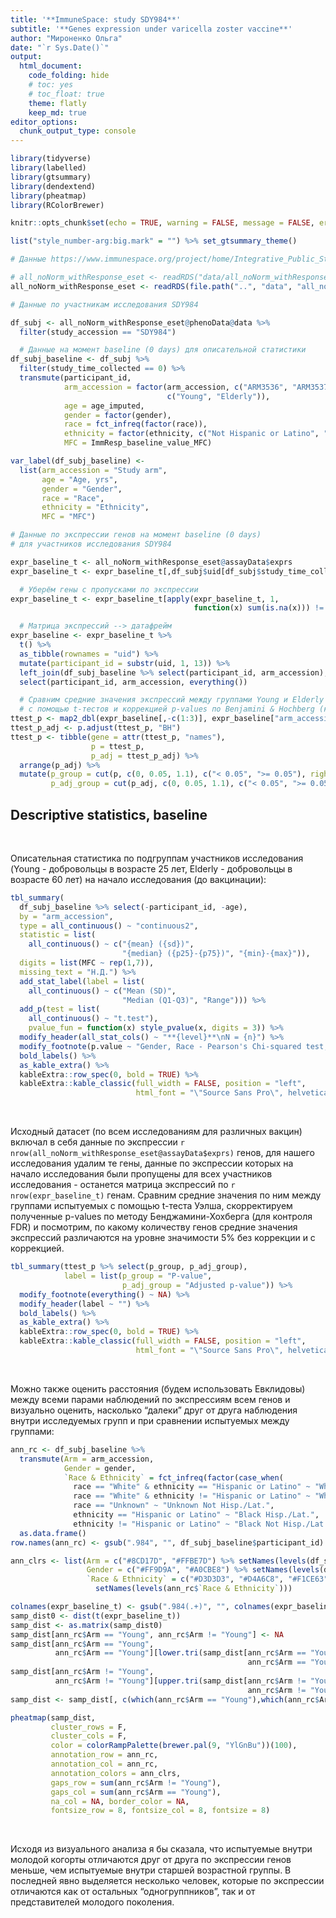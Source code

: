 ```yaml
---
title: '**ImmuneSpace: study SDY984**'
subtitle: '**Genes expression under varicella zoster vaccine**'
author: "Мироненко Ольга"
date: "`r Sys.Date()`"
output:
  html_document:
    code_folding: hide
    # toc: yes
    # toc_float: true
    theme: flatly
    keep_md: true
editor_options:
  chunk_output_type: console
---
```


```r
library(tidyverse)
library(labelled)
library(gtsummary)
library(dendextend)
library(pheatmap)
library(RColorBrewer)

knitr::opts_chunk$set(echo = TRUE, warning = FALSE, message = FALSE, error = FALSE)

list("style_number-arg:big.mark" = "") %>% set_gtsummary_theme()

# Данные https://www.immunespace.org/project/home/Integrative_Public_Study/begin.view?SDY=IS2

# all_noNorm_withResponse_eset <- readRDS("data/all_noNorm_withResponse_eset.Rds")
all_noNorm_withResponse_eset <- readRDS(file.path("..", "data", "all_noNorm_withResponse_eset.Rds"))

# Данные по участникам исследования SDY984

df_subj <- all_noNorm_withResponse_eset@phenoData@data %>%
  filter(study_accession == "SDY984")

  # Данные на момент baseline (0 days) для описательной статистики
df_subj_baseline <- df_subj %>%
  filter(study_time_collected == 0) %>% 
  transmute(participant_id, 
            arm_accession = factor(arm_accession, c("ARM3536", "ARM3537"),
                                   c("Young", "Elderly")), 
            age = age_imputed,
            gender = factor(gender), 
            race = fct_infreq(factor(race)),
            ethnicity = factor(ethnicity, c("Not Hispanic or Latino", "Hispanic or Latino")),
            MFC = ImmResp_baseline_value_MFC)

var_label(df_subj_baseline) <-
  list(arm_accession = "Study arm",
       age = "Age, yrs",
       gender = "Gender",
       race = "Race",
       ethnicity = "Ethnicity",
       MFC = "MFC")

# Данные по экспрессии генов на момент baseline (0 days) 
# для участников исследования SDY984

expr_baseline_t <- all_noNorm_withResponse_eset@assayData$exprs
expr_baseline_t <- expr_baseline_t[,df_subj$uid[df_subj$study_time_collected == 0]]

  # Уберём гены с пропусками по экспрессии
expr_baseline_t <- expr_baseline_t[apply(expr_baseline_t, 1, 
                                         function(x) sum(is.na(x))) != ncol(expr_baseline_t), ]

  # Матрица экспрессий --> датафрейм
expr_baseline <- expr_baseline_t %>%
  t() %>%
  as_tibble(rownames = "uid") %>% 
  mutate(participant_id = substr(uid, 1, 13)) %>%
  left_join(df_subj_baseline %>% select(participant_id, arm_accession), by = "participant_id") %>%
  select(participant_id, arm_accession, everything())

  # Сравним средние значения экспрессий между группами Young и Elderly
  # с помощью t-тестов и коррекцией p-values по Benjamini & Hochberg (контроль FDR)
ttest_p <- map2_dbl(expr_baseline[,-c(1:3)], expr_baseline["arm_accession"], ~t.test(.x ~ .y)$p.value)
ttest_p_adj <- p.adjust(ttest_p, "BH")
ttest_p <- tibble(gene = attr(ttest_p, "names"),
                  p = ttest_p,
                  p_adj = ttest_p_adj) %>%
  arrange(p_adj) %>%
  mutate(p_group = cut(p, c(0, 0.05, 1.1), c("< 0.05", ">= 0.05"), right = FALSE),
         p_adj_group = cut(p_adj, c(0, 0.05, 1.1), c("< 0.05", ">= 0.05"), right = FALSE))
```


## **Descriptive statistics, baseline**

<br>

Описательная статистика по подгруппам участников исследования (Young - добровольцы в возрасте 25 лет, Elderly - добровольцы в возрасте 60 лет) на начало исследования (до вакцинации):

```r
tbl_summary(
  df_subj_baseline %>% select(-participant_id, -age), 
  by = "arm_accession",
  type = all_continuous() ~ "continuous2",
  statistic = list(
    all_continuous() ~ c("{mean} ({sd})", 
                         "{median} ({p25}-{p75})", "{min}-{max}")),
  digits = list(MFC ~ rep(1,7)),
  missing_text = "Н.Д.") %>%
  add_stat_label(label = list(
    all_continuous() ~ c("Mean (SD)",
                         "Median (Q1-Q3)", "Range"))) %>%
  add_p(test = list(
    all_continuous() ~ "t.test"),
    pvalue_fun = function(x) style_pvalue(x, digits = 3)) %>%
  modify_header(all_stat_cols() ~ "**{level}**\nN = {n}") %>%
  modify_footnote(p.value ~ "Gender, Race - Pearson's Chi-squared test; Ethnicity - Fisher's exact test; MFC - Welch two sample t-test") %>%
  bold_labels() %>%
  as_kable_extra() %>% 
  kableExtra::row_spec(0, bold = TRUE) %>%
  kableExtra::kable_classic(full_width = FALSE, position = "left",
                            html_font = "\"Source Sans Pro\", helvetica, sans-serif")
```

<br>

Исходный датасет (по всем исследованиям для различных вакцин) включал в себя данные по экспрессии `r nrow(all_noNorm_withResponse_eset@assayData$exprs)` генов, для нашего исследования удалим те гены, данные по экспрессии которых на начало исследования были пропущены для всех участников исследования - останется матрица экспрессий по `r nrow(expr_baseline_t)` генам. Сравним средние значения по ним между группами испытуемых с помощью t-теста Уэлша, скорректируем полученные p-values по методу Бенджамини-Хохберга (для контроля FDR) и посмотрим, по какому количеству генов средние значения экспрессий различаются на уровне значимости 5% без коррекции и с коррекцией.

```r
tbl_summary(ttest_p %>% select(p_group, p_adj_group), 
            label = list(p_group = "P-value",
                         p_adj_group = "Adjusted p-value")) %>%
  modify_footnote(everything() ~ NA) %>%
  modify_header(label ~ "") %>%
  bold_labels() %>%
  as_kable_extra() %>% 
  kableExtra::row_spec(0, bold = TRUE) %>%
  kableExtra::kable_classic(full_width = FALSE, position = "left",
                            html_font = "\"Source Sans Pro\", helvetica, sans-serif")
```

<br>

Можно также оценить расстояния (будем использовать Евклидовы) между всеми парами наблюдений по экспрессиям всем генов и визуально оценить, насколько "далеки" друг от друга наблюдения внутри исследуемых групп и при сравнении испытуемых между группами:

```r
ann_rc <- df_subj_baseline %>% 
  transmute(Arm = arm_accession,
            Gender = gender,
            `Race & Ethnicity` = fct_infreq(factor(case_when(
              race == "White" & ethnicity == "Hispanic or Latino" ~ "White Hisp./Lat.",
              race == "White" & ethnicity != "Hispanic or Latino" ~ "White Not Hisp./Lat.",
              race == "Unknown" ~ "Unknown Not Hisp./Lat.",
              ethnicity == "Hispanic or Latino" ~ "Black Hisp./Lat.",
              ethnicity != "Hispanic or Latino" ~ "Black Not Hisp./Lat.")))) %>% 
  as.data.frame()
row.names(ann_rc) <- gsub(".984", "", df_subj_baseline$participant_id)

ann_clrs <- list(Arm = c("#8CD17D", "#FFBE7D") %>% setNames(levels(df_subj_baseline$arm_accession)),
                 Gender = c("#FF9D9A", "#A0CBE8") %>% setNames(levels(df_subj_baseline$gender)),
                 `Race & Ethnicity` = c("#D3D3D3", "#D4A6C8", "#F1CE63", "#767F8B", "#B07AA1") %>% 
                   setNames(levels(ann_rc$`Race & Ethnicity`)))

colnames(expr_baseline_t) <- gsub(".984(.+)", "", colnames(expr_baseline_t))
samp_dist0 <- dist(t(expr_baseline_t))
samp_dist <- as.matrix(samp_dist0)
samp_dist[ann_rc$Arm == "Young", ann_rc$Arm != "Young"] <- NA
samp_dist[ann_rc$Arm == "Young",
          ann_rc$Arm == "Young"][lower.tri(samp_dist[ann_rc$Arm == "Young",
                                                     ann_rc$Arm == "Young"])] <- NA
samp_dist[ann_rc$Arm != "Young",
          ann_rc$Arm != "Young"][upper.tri(samp_dist[ann_rc$Arm != "Young",
                                                     ann_rc$Arm != "Young"])] <- NA
samp_dist <- samp_dist[, c(which(ann_rc$Arm == "Young"),which(ann_rc$Arm != "Young"))]

pheatmap(samp_dist,
         cluster_rows = F,
         cluster_cols = F,
         color = colorRampPalette(brewer.pal(9, "YlGnBu"))(100),
         annotation_row = ann_rc,
         annotation_col = ann_rc,
         annotation_colors = ann_clrs,
         gaps_row = sum(ann_rc$Arm != "Young"),
         gaps_col = sum(ann_rc$Arm == "Young"),
         na_col = NA, border_color = NA,
         fontsize_row = 8, fontsize_col = 8, fontsize = 8)
```

<br>

Исходя из визуального анализа я бы сказала, что испытуемые внутри молодой когорты отличаются друг от друга по экспрессии генов меньше, чем испытуемые внутри старшей возрастной группы. В последней явно выделяется несколько человек, которые по экспрессии отличаются как от остальных "одногруппников", так и от представителей молодого поколения.

<br>

